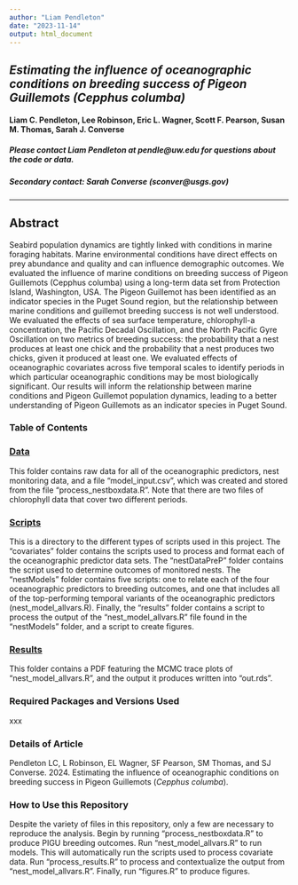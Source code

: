 ---
author: "Liam Pendleton"
date: "2023-11-14"
output: html_document
---

## *Estimating the influence of oceanographic conditions on breeding success of Pigeon Guillemots (Cepphus columba)* 

#### Liam C. Pendleton, Lee Robinson, Eric L. Wagner, Scott F. Pearson, Susan M. Thomas, Sarah J. Converse

##### Please contact Liam Pendleton at pendle@uw.edu for questions about the code or data.

##### Secondary contact: Sarah Converse (sconver@usgs.gov)

________________________________________________________________________________

## Abstract

Seabird population dynamics are tightly linked with conditions in marine foraging habitats. Marine environmental conditions have direct effects on prey abundance and quality and can influence demographic outcomes. We evaluated the influence of marine conditions on breeding success of Pigeon Guillemots (Cepphus columba) using a long-term data set from Protection Island, Washington, USA. The Pigeon Guillemot has been identified as an indicator species in the Puget Sound region, but the relationship between marine conditions and guillemot breeding success is not well understood. We evaluated the effects of sea surface temperature, chlorophyll-a concentration, the Pacific Decadal Oscillation, and the North Pacific Gyre Oscillation on two metrics of breeding success: the probability that a nest produces at least one chick and the probability that a nest produces two chicks, given it produced at least one. We evaluated effects of oceanographic covariates across five temporal scales to identify periods in which particular oceanographic conditions may be most biologically significant. Our results will inform the relationship between marine conditions and Pigeon Guillemot population dynamics, leading to a better understanding of Pigeon Guillemots as an indicator species in Puget Sound.

### Table of Contents

### [Data](./Data)
This folder contains raw data for all of the oceanographic predictors, nest monitoring data, and a file "model_input.csv", which was created and stored from the file "process_nestboxdata.R". Note that there are two files of chlorophyll data that cover two different periods.

### [Scripts](./Scripts)
This is a directory to the different types of scripts used in this project. The "covariates" folder contains the scripts used to process and format each of the oceanographic predictor data sets. The "nestDataPreP" folder contains the script used to determine outcomes of monitored nests. The "nestModels" folder contains five scripts: one to relate each of the four oceanographic predictors to breeding outcomes, and one that includes all of the top-performing temporal variants of the oceanographic predictors (nest_model_allvars.R). Finally, the "results" folder contains a script to process the output of the "nest_model_allvars.R" file found in the "nestModels" folder, and a script to create figures.

### [Results](./Results)
This folder contains a PDF featuring the MCMC trace plots of "nest_model_allvars.R", and the output it produces written into "out.rds".

### Required Packages and Versions Used
xxx

### Details of Article 
Pendleton LC, L Robinson, EL Wagner, SF Pearson, SM Thomas, and SJ Converse. 2024. Estimating the influence of oceanographic conditions on breeding success in Pigeon Guillemots (*Cepphus columba*).

### How to Use this Repository
Despite the variety of files in this repository, only a few are necessary to reproduce the analysis. Begin by running "process_nestboxdata.R" to produce PIGU breeding outcomes. Run "nest_model_allvars.R" to run models. This will automatically run the scripts used to process covariate data. Run "process_results.R" to process and contextualize the output from "nest_model_allvars.R". Finally, run "figures.R" to produce figures.